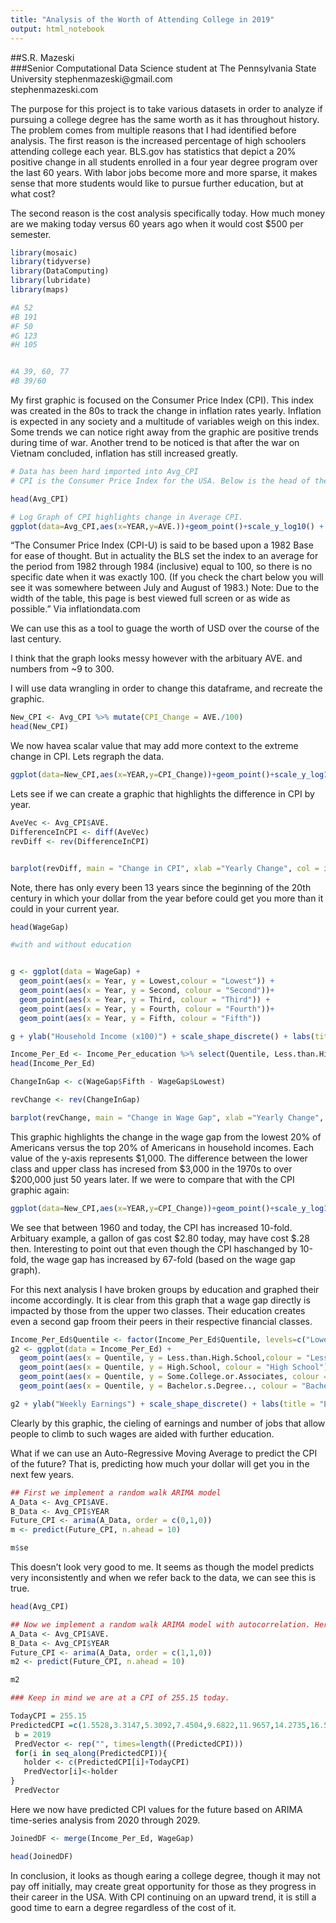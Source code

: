 ```yaml
---
title: "Analysis of the Worth of Attending College in 2019"
output: html_notebook
---
```


##S.R. Mazeski <br /> 
###Senior Computational Data Science student at The Pennsylvania State University
stephenmazeski@gmail.com <br /> 
stephenmazeski.com


The purpose for this project is to take various datasets in order to analyze if pursuing a college degree has the same worth as it has throughout history. The problem comes from multiple reasons that I had identified before analysis. The first reason is the increased percentage of high schoolers attending college each year. BLS.gov has statistics that depict a 20% positive change in all students enrolled in a four year degree program over the last 60 years. With labor jobs become more and more sparse, it makes sense that more students would like to pursue further education, but at what cost?

The second reason is the cost analysis specifically today. How much money are we making today versus 60 years ago when it would cost $500 per semester.


```r
library(mosaic)
library(tidyverse)
library(DataComputing)
library(lubridate)
library(maps)

#A 52
#B 191
#F 50
#G 123
#H 105


#A 39, 60, 77
#B 39/60

```

My first graphic is focused on the Consumer Price Index (CPI). This index was created in the 80s to track the change in inflation rates yearly. Inflation is expected in any society and a multitude of variables weigh on this index. Some trends we can notice right away from the graphic are positive trends during time of war. Another trend to be noticed is that after the war on Vietnam concluded, inflation has still increased greatly.

```r
# Data has been hard imported into Avg_CPI
# CPI is the Consumer Price Index for the USA. Below is the head of the data along with an explination of its importance in this analysis.

head(Avg_CPI)

```


```r
# Log Graph of CPI highlights change in Average CPI.
ggplot(data=Avg_CPI,aes(x=YEAR,y=AVE.))+geom_point()+scale_y_log10() + geom_smooth() + labs(title = "US Avg CPI History", caption = "Based on data from inflationdata.com")

```
"The Consumer Price Index (CPI-U) is said to be based upon a 1982 Base for ease of thought. But in actuality the BLS set the index to an average for the period from 1982 through 1984 (inclusive) equal to 100, so there is no specific date when it was exactly 100. (If you check the chart below you will see it was somewhere between July and August of 1983.)
Note: Due to the width of the table, this page is best viewed full screen or as wide as possible." Via inflationdata.com

We can use this as a tool to guage the worth of USD over the course of the last century.

I think that the graph looks messy however with the arbituary AVE. and numbers from ~9 to 300.

I will use data wrangling in order to change this dataframe, and recreate the graphic.

```r
New_CPI <- Avg_CPI %>% mutate(CPI_Change = AVE./100)
head(New_CPI)


```
We now havea scalar value that may add more context to the extreme change in CPI.
Lets regraph the data.

```r
ggplot(data=New_CPI,aes(x=YEAR,y=CPI_Change))+geom_point()+scale_y_log10() + geom_smooth() + labs(title = "US CPI History", caption = "Based on data from inflationdata.com")

```

Lets see if we can create a graphic that highlights the difference in CPI by year.
```r
AveVec <- Avg_CPI$AVE.
DifferenceInCPI <- diff(AveVec)
revDiff <- rev(DifferenceInCPI)



```

```r
barplot(revDiff, main = "Change in CPI", xlab ="Yearly Change", col = ifelse(revDiff<0, 'red', 'green'))

```

Note, there has only every been 13 years since the beginning of the 20th century in which your dollar from the year before could get you more than it could in your current year.


```r
head(WageGap)
```
```r
#with and without education


g <- ggplot(data = WageGap) + 
  geom_point(aes(x = Year, y = Lowest,colour = "Lowest")) +
  geom_point(aes(x = Year, y = Second, colour = "Second"))+
  geom_point(aes(x = Year, y = Third, colour = "Third")) +
  geom_point(aes(x = Year, y = Fourth, colour = "Fourth"))+
  geom_point(aes(x = Year, y = Fifth, colour = "Fifth"))

g + ylab("Household Income (x100)") + scale_shape_discrete() + labs(title = "Wages by Five Distinct Classes in the US", caption = "Based on data from The US Census Bureau")+ scale_color_discrete(breaks=c("Fifth", "Fourth", "Third", "Second", "Lowest"))
```

```r
Income_Per_Ed <- Income_Per_education %>% select(Quentile, Less.than.High.School, High.School, Some.College.or.Associates, Bachelor.s.Degree..)
head(Income_Per_Ed)

ChangeInGap <- c(WageGap$Fifth - WageGap$Lowest)

```

```r
revChange <- rev(ChangeInGap)

```

```r
barplot(revChange, main = "Change in Wage Gap", xlab ="Yearly Change", col = ifelse(revDiff<0, 'red', 'green'))


```
This graphic highlights the change in the wage gap from the lowest 20% of Americans versus the top 20% of Americans in household incomes. Each value of the y-axis represents $1,000. The difference between the lower class and upper class has incresed from $3,000 in the 1970s to over $200,000 just 50 years later. If we were to compare that with the CPI graphic again:
```r
ggplot(data=New_CPI,aes(x=YEAR,y=CPI_Change))+geom_point()+scale_y_log10() + geom_smooth() + labs(title = "US CPI History", caption = "Based on data from inflationdata.com")
```
We see that between 1960 and today, the CPI has increased 10-fold. Arbituary example, a gallon of gas cost $2.80 today, may have cost $.28 then. Interesting to point out that even though the CPI haschanged by 10-fold, the wage gap has increased by 67-fold (based on the wage gap graph).




For this next analysis I have broken groups by education and graphed their income accordingly. It is clear from this graph that a wage gap directly is impacted by those from the upper two classes. Their education creates even a second gap froom their peers in their respective financial classes.

```r
Income_Per_Ed$Quentile <- factor(Income_Per_Ed$Quentile, levels=c("Lowest", "Second", "Third", "Fourth", "Fifth"))
g2 <- ggplot(data = Income_Per_Ed) + 
  geom_point(aes(x = Quentile, y = Less.than.High.School,colour = "Less than HS")) +
  geom_point(aes(x = Quentile, y = High.School, colour = "High School"))+
  geom_point(aes(x = Quentile, y = Some.College.or.Associates, colour = "Some College/Associates")) +
  geom_point(aes(x = Quentile, y = Bachelor.s.Degree.., colour = "Bachelors Degree +"))

g2 + ylab("Weekly Earnings") + scale_shape_discrete() + labs(title = "Earnings Described by Education Level", caption = "Based on data from The bls.gov")+ scale_color_discrete(breaks=c("Less than HS", "High School", "Some College/Associates", "Bachelors Degree +"))


```

Clearly by this graphic, the cieling of earnings and number of jobs that allow people to climb to such wages are aided with further education.




What if we can use an Auto-Regressive Moving Average to predict the CPI of the future? That is, predicting how much your dollar will get you in the next few years.
```r
## First we implement a random walk ARIMA model
A_Data <- Avg_CPI$AVE.
B_Data <- Avg_CPI$YEAR
Future_CPI <- arima(A_Data, order = c(0,1,0))
m <- predict(Future_CPI, n.ahead = 10)
```

```r
m$se

```

This doesn't look very good to me. It seems as though the model predicts very inconsistently and when we refer back to the data, we can see this is true.

```r
head(Avg_CPI)

```
```r
## Now we implement a random walk ARIMA model with autocorrelation. Here we lag by 1 and autocorrect in order to create a more likely model.
A_Data <- Avg_CPI$AVE.
B_Data <- Avg_CPI$YEAR
Future_CPI <- arima(A_Data, order = c(1,1,0))
m2 <- predict(Future_CPI, n.ahead = 10)
```


```r
m2

```


```r
### Keep in mind we are at a CPI of 255.15 today.

TodayCPI = 255.15
PredictedCPI =c(1.5528,3.3147,5.3092,7.4504,9.6822,11.9657,14.2735,16.5855,18.8872,21.1679)
 b = 2019
 PredVector <- rep("", times=length((PredictedCPI)))
 for(i in seq_along(PredictedCPI)){
   holder <- c(PredictedCPI[i]+TodayCPI)
   PredVector[i]<-holder
}
 PredVector
```

Here we now have predicted CPI values for the future based on ARIMA time-series analysis from 2020 through 2029.


```r
JoinedDF <- merge(Income_Per_Ed, WageGap)

```
```r
head(JoinedDF)
```


In conclusion, it looks as though earing a college degree, though it may not pay off initially, may create great opportunity for those as they progress in their career in the USA. With CPI continuing on an upward trend, it is still a good time to earn a degree regardless of the cost of it.


